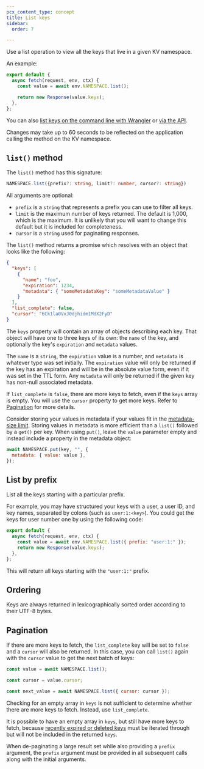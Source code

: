 ```yaml
---
pcx_content_type: concept
title: List keys
sidebar:
  order: 7

---
```


Use a list operation to view all the keys that live in a given KV namespace.

An example:

```js
export default {
  async fetch(request, env, ctx) {
    const value = await env.NAMESPACE.list();

    return new Response(value.keys);
  },
};
```

You can also [list keys on the command line with Wrangler](/kv/reference/kv-commands/#list) or [via the API](/api/operations/workers-kv-namespace-list-a-namespace'-s-keys).

Changes may take up to 60 seconds to be reflected on the application calling the method on the KV namespace.

## `list()` method

The `list()` method has this signature:

```ts
NAMESPACE.list({prefix?: string, limit?: number, cursor?: string})
```

All arguments are optional:

* `prefix` is a `string` that represents a prefix you can use to filter all keys.
* `limit` is the maximum number of keys returned. The default is 1,000, which is the maximum. It is unlikely that you will want to change this default but it is included for completeness.
* `cursor` is a `string` used for paginating responses.

The `list()` method returns a promise which resolves with an object that looks like the following:

```json
{
  "keys": [
    {
      "name": "foo",
      "expiration": 1234,
      "metadata": { "someMetadataKey": "someMetadataValue" }
    }
  ],
  "list_complete": false,
  "cursor": "6Ck1la0VxJ0djhidm1MdX2FyD"
}
```

The `keys` property will contain an array of objects describing each key. That object will have one to three keys of its own: the `name` of the key, and optionally the key's `expiration` and `metadata` values.

The `name` is a `string`, the `expiration` value is a number, and `metadata` is whatever type was set initially. The `expiration` value will only be returned if the key has an expiration and will be in the absolute value form, even if it was set in the TTL form. Any `metadata` will only be returned if the given key has non-null associated metadata.

If `list_complete` is `false`, there are more keys to fetch, even if the `keys` array is empty. You will use the `cursor` property to get more keys. Refer to [Pagination](#pagination) for more details.

Consider storing your values in metadata if your values fit in the [metadata-size limit](/kv/platform/limits/). Storing values in metadata is more efficient than a `list()` followed by a `get()` per key. When using `put()`, leave the `value` parameter empty and instead include a property in the metadata object:

```js
await NAMESPACE.put(key, "", {
  metadata: { value: value },
});
```

## List by prefix

List all the keys starting with a particular prefix.

For example, you may have structured your keys with a user, a user ID, and key names, separated by colons (such as `user:1:<key>`). You could get the keys for user number one by using the following code:

```js
export default {
  async fetch(request, env, ctx) {
    const value = await env.NAMESPACE.list({ prefix: "user:1:" });
    return new Response(value.keys);
  },
};
```

This will return all keys starting with the `"user:1:"` prefix.

## Ordering

Keys are always returned in lexicographically sorted order according to their UTF-8 bytes.

## Pagination

If there are more keys to fetch, the `list_complete` key will be set to `false` and a `cursor` will also be returned. In this case, you can call `list()` again with the `cursor` value to get the next batch of keys:

```js
const value = await NAMESPACE.list();

const cursor = value.cursor;

const next_value = await NAMESPACE.list({ cursor: cursor });
```

Checking for an empty array in `keys` is not sufficient to determine whether there are more keys to fetch. Instead, use `list_complete`.

It is possible to have an empty array in `keys`, but still have more keys to fetch, because [recently expired or deleted keys](https://en.wikipedia.org/wiki/Tombstone_%28data_store%29) must be iterated through but will not be included in the returned `keys`.

When de-paginating a large result set while also providing a `prefix` argument, the `prefix` argument must be provided in all subsequent calls along with the initial arguments.
